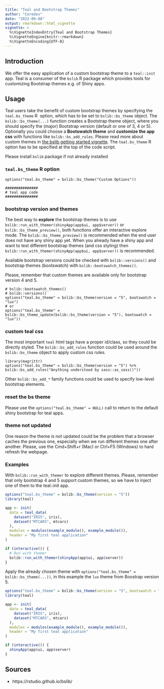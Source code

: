 ```yaml
---
title: "Teal and Bootstrap Themes"
author: "Coredev"
date: "2022-09-08"
output: rmarkdown::html_vignette
vignette: >
  %\VignetteIndexEntry{Teal and Bootstrap Themes}
  %\VignetteEngine{knitr::rmarkdown}
  %\VignetteEncoding{UTF-8}
---
```


## Introduction

We offer the easy application of a custom bootstrap theme to a `teal::init` app. 
Teal is a consumer of the `bslib` R package which provides tools for customizing Bootstrap themes e.g. of Shiny apps.

## Usage

Teal users take the benefit of custom bootstrap themes by specifying the `teal.bs_theme` R  option, which has to be set to `bslib::bs_theme` object.
The `bslib::bs_theme(...)` function creates a Bootstrap theme object, where you should specify the (major) Bootstrap version (default or one of 3, 4 or 5).
Optionally you could choose a **Bootswatch theme** and **customize the app css** with functions like `bslib::bs_add_rules`.
Please read more about custom themes in [the bslib getting started vignette](https://rstudio.github.io/bslib/articles/bslib.html).
The `teal.bs_theme` R option has to be specified at the top of the code script.

Please install `bslib` package if not already installed

### `teal.bs_theme` R option

```
options("teal.bs_theme" = bslib::bs_theme("Custom Options"))

###############
# teal app code
###############
```

### bootstrap version and themes

The best way to **explore** the bootstrap themes is to use `bslib::run_with_themer(shinyApp(app$ui, app$server))` or `bslib::bs_theme_preview()`,
both functions offer an interactive explore mode.
The `bslib::bs_theme_preview()` is recommended when the end user does not have any shiny app yet. 
When you already have a shiny app and want to test different bootstrap themes (and css styling) then `bslib::run_with_themer(shinyApp(app$ui, app$server))` is recommended.

Available bootstrap versions could be checked with `bslib::versions()` and bootstrap themes (bootswatch) with `bslib::bootswatch_themes()`.

Please, remember that custom themes are available only for bootstrap version 4 and 5.

```
# bslib::bootswatch_themes()
# bslib::versions()
options("teal.bs_theme" = bslib::bs_theme(version = "5", bootswatch = "lux")
# or
options("teal.bs_theme" = bslib::bs_theme_update(bslib::bs_theme(version = "5"), bootswatch = "lux"))
```

### custom teal css

The most important `teal` html tags have a proper id/class, so they could be directly styled.
The `bslib::bs_add_rules` function could be used around the `bslib::bs_theme` object to apply custom css rules.

```
library(magrittr)
options("teal.bs_theme" = bslib::bs_theme(version = "5") %>% bslib::bs_add_rules("Anything understood by sass::as_sass()"))
```

Other `bslib::bs_add_*` family functions could be used to specify low-level bootstrap elements.

### reset the bs theme

Please use the `options("teal.bs_theme" = NULL)` call to return to the default shiny bootstrap for teal apps.

### theme not updated

One reason the theme is not updated could be the problem that a browser caches the previous one, especially when we run different themes one after another.
Please, use the Cmd+Shift+r (Mac) or Ctrl+F5 (Windows) to hard refresh the webpage.

### Examples

With `bslib::run_with_themer` to explore different themes.
Please, remember that only bootstrap 4 and 5 support custom themes, so we have to inject one of them to the teal::init app.

```r
options("teal.bs_theme" = bslib::bs_theme(version = "5"))
library(teal)

app <- init(
  data = teal_data(
    dataset("IRIS", iris),
    dataset("MTCARS", mtcars)
  ),
  modules = modules(example_module(), example_module()),
  header = "My first teal application"
)

if (interactive()) {
  # Run with themer
  bslib::run_with_themer(shinyApp(app$ui, app$server))
}
```

Apply the already chosen theme with `options("teal.bs_theme" = bslib::bs_theme(...))`, in this example the `lux` theme from Boostrap version 5.

```r
options("teal.bs_theme" = bslib::bs_theme(version = "5", bootswatch = "lux"))
library(teal)

app <- init(
  data = teal_data(
    dataset("IRIS", iris),
    dataset("MTCARS", mtcars)
  ),
  modules = modules(example_module(), example_module()),
  header = "My first teal application"
)

if (interactive()) {
  shinyApp(app$ui, app$server)
}
```

## Sources

- https://rstudio.github.io/bslib/
